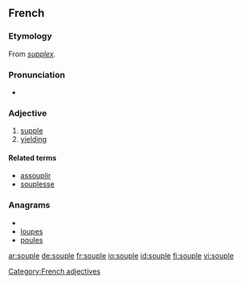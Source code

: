 ==French==

===Etymology===
From {{etyl|la|fr}} ''[[supplex]]''.

===Pronunciation===
* {{audio|Fr-souple.ogg|Audio}}

===Adjective===
{{fr-adj-mf}}

# [[supple]]
# [[yielding]]

====Related terms====
* [[assouplir]]
* [[souplesse]]

===Anagrams===
* {{alphagram|elopsu}}
* [[loupes#French|loupes]]
* [[poules#French|poules]]

[[Category:French adjectives]]

[[ar:souple]]
[[de:souple]]
[[fr:souple]]
[[io:souple]]
[[id:souple]]
[[fi:souple]]
[[vi:souple]]